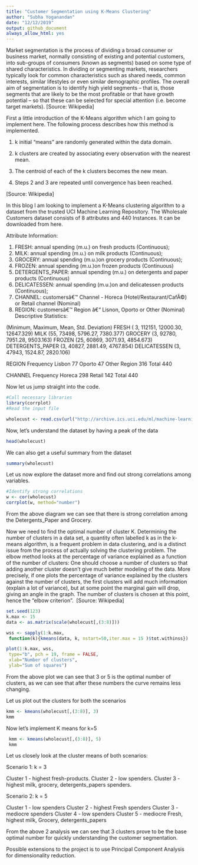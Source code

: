 ---
title: "Customer Segmentation using K-Means Clustering"
author: "Subha Yoganandan"
date: "12/12/2019"
output: github_document
always_allow_html: yes
---
Market segmentation is the process of dividing a broad consumer or business market, normally consisting of existing and potential customers, into sub-groups of consumers (known as segments) based on some type of shared characteristics. In dividing or segmenting markets, researchers typically look for common characteristics such as shared needs, common interests, similar lifestyles or even similar demographic profiles. The overall aim of segmentation is to identify high yield segments – that is, those segments that are likely to be the most profitable or that have growth potential – so that these can be selected for special attention (i.e. become target markets). [Source: Wikipedia]

First a little introduction of the K-Means algorithm which I am going to implement here. The following process describes how this method is implemented.

1. k initial "means" are randomly generated within the data domain.

2. k clusters are created by associating every observation with the nearest mean.

3. The centroid of each of the k clusters becomes the new mean.

4. Steps 2 and 3 are repeated until convergence has been reached.

[Source: Wikipedia]

In this blog I am looking to implement a K-Means clustering algorithm to a dataset from the trusted UCI Machine Learning Repository. The Wholesale Customers dataset consists of 8 attributes and 440 Instances. It can be downloaded from here.

Attribute Information:

1) FRESH: annual spending (m.u.) on fresh products (Continuous);
2) MILK: annual spending (m.u.) on milk products (Continuous);
3) GROCERY: annual spending (m.u.)on grocery products (Continuous);
4) FROZEN: annual spending (m.u.)on frozen products (Continuous)
5) DETERGENTS_PAPER: annual spending (m.u.) on detergents and paper products (Continuous)
6) DELICATESSEN: annual spending (m.u.)on and delicatessen products (Continuous);
7) CHANNEL: customersâ€™ Channel - Horeca (Hotel/Restaurant/CafÃ©) or Retail channel (Nominal)
8) REGION: customersâ€™ Region â€“ Lisnon, Oporto or Other (Nominal)
Descriptive Statistics:

(Minimum, Maximum, Mean, Std. Deviation)
FRESH ( 3, 112151, 12000.30, 12647.329)
MILK (55, 73498, 5796.27, 7380.377)
GROCERY (3, 92780, 7951.28, 9503.163)
FROZEN (25, 60869, 3071.93, 4854.673)
DETERGENTS_PAPER (3, 40827, 2881.49, 4767.854)
DELICATESSEN (3, 47943, 1524.87, 2820.106)

REGION Frequency
Lisbon 77
Oporto 47
Other Region 316
Total 440

CHANNEL Frequency
Horeca 298
Retail 142
Total 440

Now let us jump straight into the code.


```{r}
#Call necessary libraries
library(corrplot)
#Read the input file

wholecust <- read.csv(url("http://archive.ics.uci.edu/ml/machine-learning-databases/00292/Wholesale%20customers%20data.csv"))

```

Now, let's understand the dataset by having a peak of the data

```{r}
head(wholecust)
```

We can also get a useful summary from the dataset

```{r}
summary(wholecust)
```

Let us now explore the dataset more and find out strong correlations among variables.

```{r}
#Identify strong correlations
w <- cor(wholecust)
corrplot(w, method="number")
```

From the above diagram we can see that there is strong correlation among the Detergents_Paper and Grocery.

Now we need to find the optimal number of cluster K. Determining the number of clusters in a data set, a quantity often labelled k as in the k-means algorithm, is a frequent problem in data clustering, and is a distinct issue from the process of actually solving the clustering problem. The elbow method looks at the percentage of variance explained as a function of the number of clusters: One should choose a number of clusters so that adding another cluster doesn't give much better modeling of the data. More precisely, if one plots the percentage of variance explained by the clusters against the number of clusters, the first clusters will add much information (explain a lot of variance), but at some point the marginal gain will drop, giving an angle in the graph. The number of clusters is chosen at this point, hence the "elbow criterion".  [Source: Wikipedia]

```{r}
set.seed(123)
k.max <- 15
data <- as.matrix(scale(wholecust[,(3:8)]))

wss <- sapply(1:k.max, 
 function(k){kmeans(data, k, nstart=50,iter.max = 15 )$tot.withinss})

plot(1:k.max, wss,
 type="b", pch = 19, frame = FALSE, 
 xlab="Number of clusters",
 ylab="Sum of squares")
```

From the above plot we can see that 3 or 5 is the optimal number of clusters, as we can see that after these numbers the curve remains less changing.

Let us plot out the clusters for both the scenarios

```{r}
kmm <- kmeans(wholecust[,(3:8)], 3)
kmm
```

Now let's implement K means for k=5

```{r}
 kmm <- kmeans(wholecust[,(3:8)], 5)
 kmm
```

Let us closely look at the cluster means of both scenarios:

Scenario 1: k = 3

Cluster 1 - highest fresh-products.
Cluster 2 - low spenders.
Cluster 3 - highest milk, grocery, detergents_papers spenders.

Scenario 2: k = 5

Cluster 1 - low spenders
Cluster 2 - highest Fresh spenders
Cluster 3 - mediocre spenders
Cluster 4 - low spenders
Cluster 5 - mediocre Fresh, highest milk, Grocery, detergents_papers

From the above 2 analysis we can see that 3 clusters prove to be the base optimal number for quickly understanding the customer segmentation.

Possible extensions to the project is to use Principal Component Analysis for dimensionality reduction.